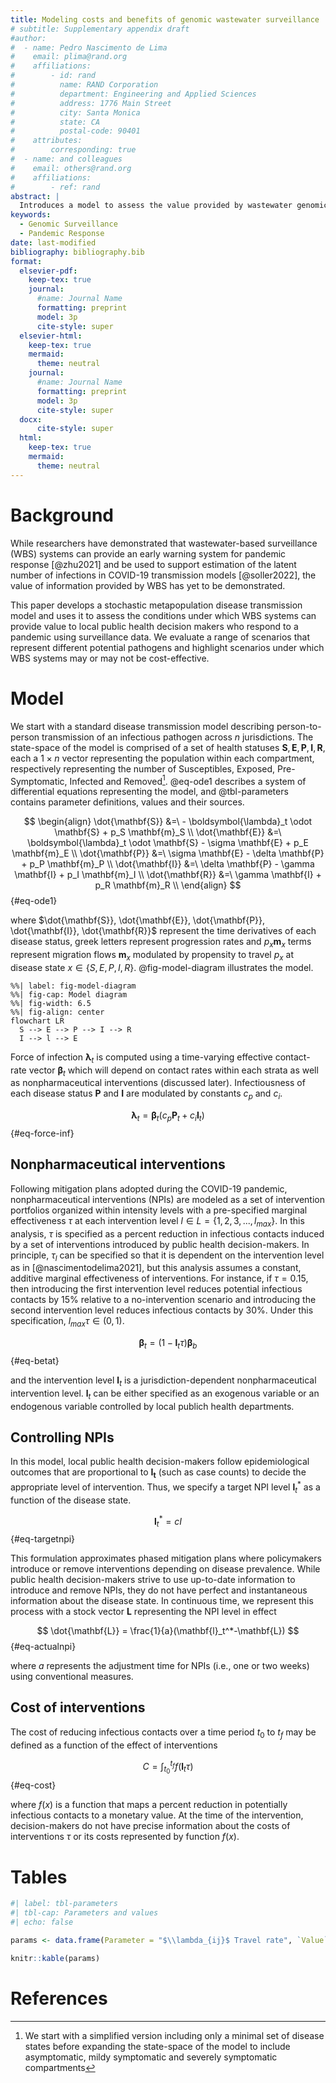 ```yaml
---
title: Modeling costs and benefits of genomic wastewater surveillance
# subtitle: Supplementary appendix draft
#author:
#  - name: Pedro Nascimento de Lima
#    email: plima@rand.org
#    affiliations: 
#        - id: rand
#          name: RAND Corporation
#          department: Engineering and Applied Sciences
#          address: 1776 Main Street
#          city: Santa Monica
#          state: CA
#          postal-code: 90401
#    attributes:
#        corresponding: true
#  - name: and colleagues
#    email: others@rand.org
#    affiliations:
#        - ref: rand
abstract: |
  Introduces a model to assess the value provided by wastewater genomic surveillance network. This document is meant to be used as a supplementary appendix of the paper.
keywords: 
  - Genomic Surveillance
  - Pandemic Response
date: last-modified
bibliography: bibliography.bib
format:
  elsevier-pdf:
    keep-tex: true
    journal:
      #name: Journal Name
      formatting: preprint
      model: 3p
      cite-style: super
  elsevier-html:
    keep-tex: true
    mermaid:
      theme: neutral
    journal:
      #name: Journal Name
      formatting: preprint
      model: 3p
      cite-style: super
  docx:
      cite-style: super
  html:
    keep-tex: true
    mermaid:
      theme: neutral
---
```


<!-- Template source: https://github.com/quarto-journals/elsevier download repository and place it within this folder.-->

# Background

While researchers have demonstrated that wastewater-based surveillance (WBS) systems can provide an early warning system for pandemic response [@zhu2021] and be used to support estimation of the latent number of infections in COVID-19 transmission models [@soller2022], the value of information provided by WBS has yet to be demonstrated.

This paper develops a stochastic metapopulation disease transmission model and uses it to assess the conditions under which WBS systems can provide value to local public health decision makers who respond to a pandemic using surveillance data. We evaluate a range of scenarios that represent different potential pathogens and highlight scenarios under which WBS systems may or may not be cost-effective.

# Model

We start with a standard disease transmission model describing person-to-person transmission of an infectious pathogen across $n$ jurisdictions. The state-space of the model is comprised of a set of health statuses $\mathbf{S}, \mathbf{E}, \mathbf{P}, \mathbf{I}, \mathbf{R}$, each a $1 \times n$ vector representing the population within each compartment, respectively representing the number of Susceptibles, Exposed, Pre-Symptomatic, Infected and Removed[^1]. @eq-ode1 describes a system of differential equations representing the model, and @tbl-parameters contains parameter definitions, values and their sources.

[^1]: We start with a simplified version including only a minimal set of disease states before expanding the state-space of the model to include asymptomatic, mildy symptomatic and severely symptomatic compartments

$$ 
\begin{align}
\dot{\mathbf{S}} &=\ - \boldsymbol{\lambda}_t \odot \mathbf{S} + p_S \mathbf{m}_S \\
\dot{\mathbf{E}} &=\ \boldsymbol{\lambda}_t \odot \mathbf{S} - \sigma \mathbf{E} + p_E \mathbf{m}_E \\
\dot{\mathbf{P}} &=\ \sigma \mathbf{E} - \delta \mathbf{P} + p_P \mathbf{m}_P \\
\dot{\mathbf{I}} &=\ \delta \mathbf{P} - \gamma \mathbf{I} + p_I \mathbf{m}_I \\
\dot{\mathbf{R}} &=\ \gamma \mathbf{I} + p_R \mathbf{m}_R \\
\end{align}
$$ {#eq-ode1}

where $\dot{\mathbf{S}}, \dot{\mathbf{E}}, \dot{\mathbf{P}}, \dot{\mathbf{I}}, \dot{\mathbf{R}}$ represent the time derivatives of each disease status, greek letters represent progression rates and $p_x\mathbf{m}_x$ terms represent migration flows $\mathbf{m}_x$ modulated by propensity to travel $p_x$ at disease state $x \in \{S, E, P, I, R\}$. @fig-model-diagram illustrates the model.

```mermaid
%%| label: fig-model-diagram
%%| fig-cap: Model diagram
%%| fig-width: 6.5
%%| fig-align: center
flowchart LR
  S --> E --> P --> I --> R
  I --> l --> E
```

Force of infection $\boldsymbol{\lambda}_t$ is computed using a time-varying effective contact-rate vector $\boldsymbol{\beta}_t$ which will depend on contact rates within each strata as well as nonpharmaceutical interventions (discussed later). Infectiousness of each disease status $\mathbf{P}$ and $\mathbf{I}$ are modulated by constants $c_p$ and $c_i$.

$$ 
\boldsymbol{\lambda}_t = \boldsymbol{\beta}_t (c_p\mathbf{P}_t + c_i\mathbf{I}_t)
$$ {#eq-force-inf}

## Nonpharmaceutical interventions {#npi}

Following mitigation plans adopted during the COVID-19 pandemic, nonpharmaceutical interventions (NPIs) are modeled as a set of intervention portfolios organized within intensity levels with a pre-specified marginal effectiveness $\tau$ at each intervention level $l \in L = \{1,2,3,...,l_{max}\}$. In this analysis, $\tau$ is specified as a percent reduction in infectious contacts induced by a set of interventions introduced by public health decision-makers. In principle, $\tau_l$ can be specified so that it is dependent on the intervention level as in [@nascimentodelima2021], but this analysis assumes a constant, additive marginal effectiveness of interventions. For instance, if $\tau = 0.15$, then introducing the first intervention level reduces potential infectious contacts by 15% relative to a no-intervention scenario and introducing the second intervention level reduces infectious contacts by 30%. Under this specification, $l_{max} \tau \in (0,1)$.

$$ 
\boldsymbol{\beta}_t = (1-\mathbf{l}_t\tau) \boldsymbol{\beta}_b
$$ {#eq-betat}

and the intervention level $\mathbf{l}_t$ is a jurisdiction-dependent nonpharmaceutical intervention level. $\mathbf{l}_t$ can be either specified as an exogenous variable or an endogenous variable controlled by local publich health departments.

## Controlling NPIs

In this model, local public health decision-makers follow epidemiological outcomes that are proportional to $\mathbf{I_t}$ (such as case counts) to decide the appropriate level of intervention. Thus, we specify a target NPI level $\mathbf{l}_t^*$ as a function of the disease state.

$$ 
\mathbf{l}_t^* = cI
$$ {#eq-targetnpi}

This formulation approximates phased mitigation plans where policymakers introduce or remove interventions depending on disease prevalence. While public health decision-makers strive to use up-to-date information to introduce and remove NPIs, they do not have perfect and instantaneous information about the disease state. In continuous time, we represent this process with a stock vector $\mathbf{L}$ representing the NPI level in effect

$$ 
\dot{\mathbf{L}} = \frac{1}{a}(\mathbf{l}_t^*-\mathbf{L})
$$ {#eq-actualnpi}

where $a$ represents the adjustment time for NPIs (i.e., one or two weeks) using conventional measures.

## Cost of interventions

The cost of reducing infectious contacts over a time period $t_0$ to $t_f$ may be defined as a function of the effect of interventions

$$
C = \int_{t_0}^{t_f}{f(\mathbf{l}_t\tau)}
$${#eq-cost} 

where $f(x)$ is a function that maps a percent reduction in potentially infectious contacts to a monetary value. At the time of the intervention, decision-makers do not have precise information about the costs of interventions $\tau$ or its costs represented by function $f(x)$.

```{=html}
<!-- 
Sections to complete


## Genomic surveillance

Genomic surveillance might provide an early signal to decision makers by providing an early signal of prevalence, hence effectively reducing $a$.

## Travel

Individuals travel from jurisdiction $i$ to $j$ at a daily rate $r_{ij}$. This baseline rate is multiplied by a factor  by a factor  The daily travel flows $t_{ij} \sim Pois(\lambda_{ij})$. We used data from {blank} to estimate travel flows between 

### Information sharing and coordination

Jurisdictions can share information and use each other's epidemiological indicators to decide when to introduce and remove Nonpharmaceutical interventions. 

## Effect of genomic surveillance

Genomic surveillance is assumed to provide benefits to public health decision makers by providing an early signal of surges that would be otherwise detected later via testing of symptomatic individuals.

# Model parameters {#parameters}

@tbl-parameters presents the set of model parameters used in this analysis, their meaning, and their baseline values and sources used.

-->
```
# Tables

```r
#| label: tbl-parameters
#| tbl-cap: Parameters and values
#| echo: false

params <- data.frame(Parameter = "$\\lambda_{ij}$ Travel rate", `Value` = "Mobility Matrix A", Source = "[@Feynman1963118]")

knitr::kable(params)
```

# References {.unnumbered}
